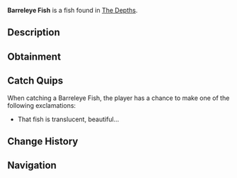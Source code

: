 {{FishInfobox
|image          = Barreleye Fish.png
|rarity         = Mythical
|sea            = First Sea
|location       = [[The Depths]]
|sublocation    = 
|sources        = Fishing Rod
|radar_location = 
|prog_speed     = -15
|xp             = 950
|weather        = 
|time           = Night
|season         = Summer
|bait           = Deep Coral
|base_weight    = 15
|base_value     = 4500
|weight_range   = 10
|base_chance    = 0.01
|base_resil     = 20
}}
'''Barreleye Fish''' is a {{Rarity|Mythical}} fish found in [[The Depths]].

== Description ==
{{Description|A transparent fish with a dome-shaped head and large, upward-facing eyes, adapted for deep waters with it's 3 eyes. The third eye has a similar effect that night-vision goggles have, giving it full 20/20 vision, even in the darkest of waters.|Bestiary Entry}}

== Obtainment ==
{{Description|Found in the deep ocean during the Night, drifting near bioluminescent creatures.|Bestiary Hint}}
{{Fish Availability|
The Depths
The Depths/Absolute Darkness
|top_rods      = 
Leviathan's Fang Rod\132492.54\215525.67;
Free Spirit Rod\117441.65\178886.63;
Trident Rod\114345.71\174170.91;
No-Life Rod\87068.8\142395.38;
Seraphic Rod\78740.66\126821.46;
Flimsy Rod\71689.87\221981.89;
Training Rod\57085.92\130942;
Lucky Rod\54314.55\86195.08;
Adventurer's Rod\47961.25\82501.04;
Ethereal Prism Rod\78172.73\126566.46;
Challenger's Rod\77184.94\126434.9;
Rod Of The Forgotten Fang\76446.1\123939.21;
Zeus Rod\70508.46\111671.93;
Verdant Shear Rod\70060.16\110052.61;
Rod Of The Depths\68890.94\112155.55;
Blazebringer Rod\67409.93\106764.46;
Rod Of The Exalted One\66643.94\106323.07;
Depthseeker Rod\65566.22\102618.85;
Avalanche Rod\58413.82\92389.46;
Volcanic Rod\55732.62\88269.83;
Steady Rod\19327.82\38589.73
|recommended   = Trident Rod
}}

== Catch Quips ==
When catching a Barreleye Fish, the player has a chance to make one of the following exclamations:
* That fish is translucent, beautiful...

== Change History ==
{{Change History|{{subst:Current Version}}}}

== Navigation ==
{{Fish Navbox|The Depths}}